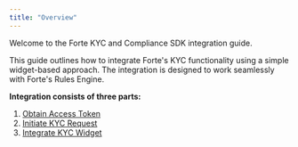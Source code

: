 ```yaml
---
title: "Overview"
---
```


Welcome to the Forte KYC and Compliance SDK integration guide.

This guide outlines how to integrate Forte's KYC functionality using a simple widget-based approach. The integration is designed to work seamlessly with Forte's Rules Engine.

**Integration consists of three parts:**

1. [Obtain Access Token](./obtain-access-token)
2. [Initiate KYC Request](./initiate-kyc-request)
3. [Integrate KYC Widget](./integrate-widget)